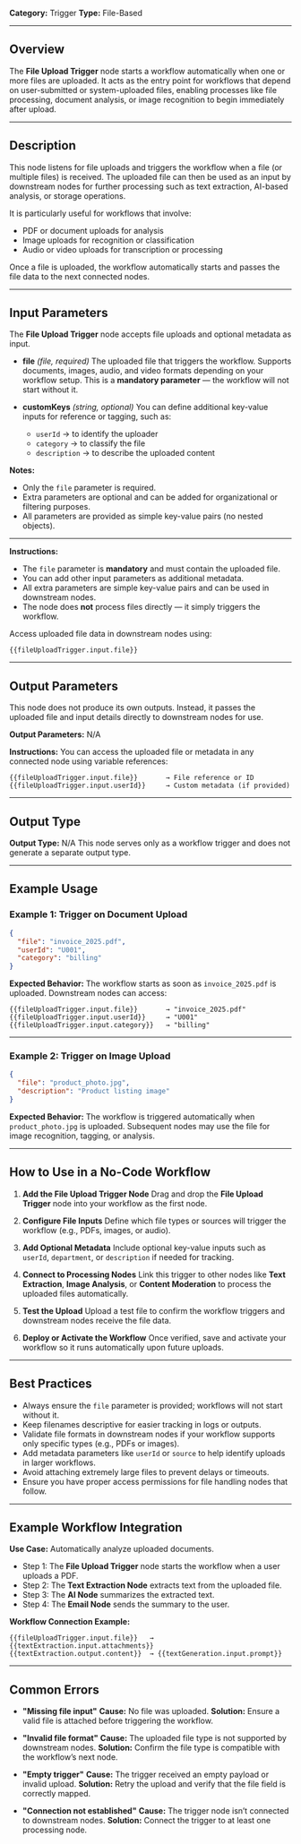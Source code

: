 **Category:** Trigger
**Type:** File-Based

---

## Overview

The **File Upload Trigger** node starts a workflow automatically when one or more files are uploaded.
It acts as the entry point for workflows that depend on user-submitted or system-uploaded files, enabling processes like file processing, document analysis, or image recognition to begin immediately after upload.

---

## Description

This node listens for file uploads and triggers the workflow when a file (or multiple files) is received.
The uploaded file can then be used as an input by downstream nodes for further processing such as text extraction, AI-based analysis, or storage operations.

It is particularly useful for workflows that involve:

* PDF or document uploads for analysis
* Image uploads for recognition or classification
* Audio or video uploads for transcription or processing

Once a file is uploaded, the workflow automatically starts and passes the file data to the next connected nodes.

---

## Input Parameters

The **File Upload Trigger** node accepts file uploads and optional metadata as input.

* **file** *(file, required)*
  The uploaded file that triggers the workflow.
  Supports documents, images, audio, and video formats depending on your workflow setup.
  This is a **mandatory parameter** — the workflow will not start without it.

* **customKeys** *(string, optional)*
  You can define additional key-value inputs for reference or tagging, such as:

  * `userId` → to identify the uploader
  * `category` → to classify the file
  * `description` → to describe the uploaded content

**Notes:**

* Only the `file` parameter is required.
* Extra parameters are optional and can be added for organizational or filtering purposes.
* All parameters are provided as simple key-value pairs (no nested objects).

---

**Instructions:**

* The `file` parameter is **mandatory** and must contain the uploaded file.
* You can add other input parameters as additional metadata.
* All extra parameters are simple key-value pairs and can be used in downstream nodes.
* The node does **not** process files directly — it simply triggers the workflow.

Access uploaded file data in downstream nodes using:

```
{{fileUploadTrigger.input.file}}
```

---

## Output Parameters

This node does not produce its own outputs.
Instead, it passes the uploaded file and input details directly to downstream nodes for use.

**Output Parameters:**
N/A

**Instructions:**
You can access the uploaded file or metadata in any connected node using variable references:

```
{{fileUploadTrigger.input.file}}       → File reference or ID
{{fileUploadTrigger.input.userId}}     → Custom metadata (if provided)
```

---

## Output Type

**Output Type:** N/A
This node serves only as a workflow trigger and does not generate a separate output type.

---

## Example Usage

### Example 1: Trigger on Document Upload

```json
{
  "file": "invoice_2025.pdf",
  "userId": "U001",
  "category": "billing"
}
```

**Expected Behavior:**
The workflow starts as soon as `invoice_2025.pdf` is uploaded.
Downstream nodes can access:

```
{{fileUploadTrigger.input.file}}       → "invoice_2025.pdf"
{{fileUploadTrigger.input.userId}}     → "U001"
{{fileUploadTrigger.input.category}}   → "billing"
```

---

### Example 2: Trigger on Image Upload

```json
{
  "file": "product_photo.jpg",
  "description": "Product listing image"
}
```

**Expected Behavior:**
The workflow is triggered automatically when `product_photo.jpg` is uploaded.
Subsequent nodes may use the file for image recognition, tagging, or analysis.

---

## How to Use in a No-Code Workflow

1. **Add the File Upload Trigger Node**
   Drag and drop the **File Upload Trigger** node into your workflow as the first node.

2. **Configure File Inputs**
   Define which file types or sources will trigger the workflow (e.g., PDFs, images, or audio).

3. **Add Optional Metadata**
   Include optional key-value inputs such as `userId`, `department`, or `description` if needed for tracking.

4. **Connect to Processing Nodes**
   Link this trigger to other nodes like **Text Extraction**, **Image Analysis**, or **Content Moderation** to process the uploaded files automatically.

5. **Test the Upload**
   Upload a test file to confirm the workflow triggers and downstream nodes receive the file data.

6. **Deploy or Activate the Workflow**
   Once verified, save and activate your workflow so it runs automatically upon future uploads.

---

## Best Practices

* Always ensure the `file` parameter is provided; workflows will not start without it.
* Keep filenames descriptive for easier tracking in logs or outputs.
* Validate file formats in downstream nodes if your workflow supports only specific types (e.g., PDFs or images).
* Add metadata parameters like `userId` or `source` to help identify uploads in larger workflows.
* Avoid attaching extremely large files to prevent delays or timeouts.
* Ensure you have proper access permissions for file handling nodes that follow.

---

## Example Workflow Integration

**Use Case:** Automatically analyze uploaded documents.

* Step 1: The **File Upload Trigger** node starts the workflow when a user uploads a PDF.
* Step 2: The **Text Extraction Node** extracts text from the uploaded file.
* Step 3: The **AI Node** summarizes the extracted text.
* Step 4: The **Email Node** sends the summary to the user.

**Workflow Connection Example:**

```
{{fileUploadTrigger.input.file}}   → {{textExtraction.input.attachments}}
{{textExtraction.output.content}}  → {{textGeneration.input.prompt}}
```

---

## Common Errors

* **"Missing file input"**
  **Cause:** No file was uploaded.
  **Solution:** Ensure a valid file is attached before triggering the workflow.

* **"Invalid file format"**
  **Cause:** The uploaded file type is not supported by downstream nodes.
  **Solution:** Confirm the file type is compatible with the workflow’s next node.

* **"Empty trigger"**
  **Cause:** The trigger received an empty payload or invalid upload.
  **Solution:** Retry the upload and verify that the file field is correctly mapped.

* **"Connection not established"**
  **Cause:** The trigger node isn’t connected to downstream nodes.
  **Solution:** Connect the trigger to at least one processing node.

